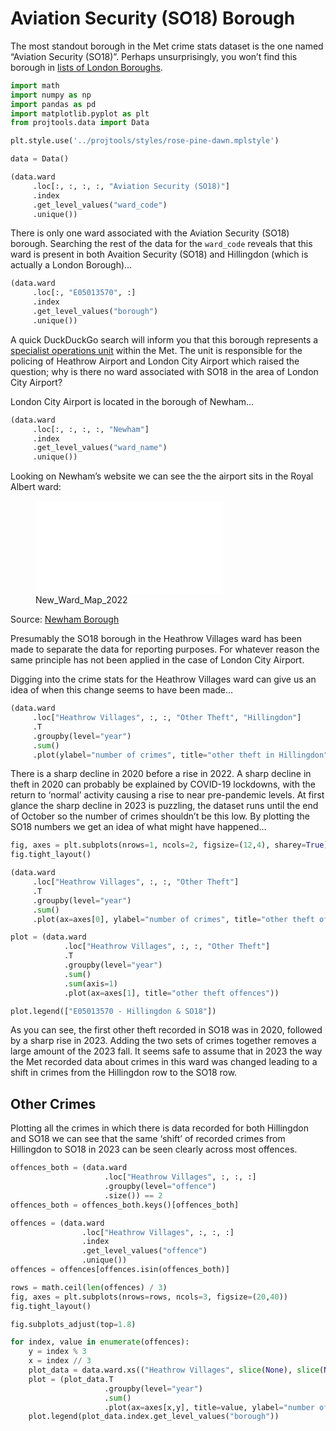 # Aviation Security (SO18) Borough

The most standout borough in the Met crime stats dataset is the one named "Aviation Security (SO18)". Perhaps unsurprisingly, you won't find this borough in [lists of London Boroughs](https://en.wikipedia.org/wiki/List_of_London_boroughs).

```python
import math
import numpy as np
import pandas as pd
import matplotlib.pyplot as plt
from projtools.data import Data

plt.style.use('../projtools/styles/rose-pine-dawn.mplstyle')

data = Data()
```

```python
(data.ward
     .loc[:, :, :, :, "Aviation Security (SO18)"]
     .index
     .get_level_values("ward_code")
     .unique())
```

There is only one ward associated with the Aviation Security (SO18) borough. Searching the rest of the data for the `ward_code` reveals that this ward is present in both Avaition Security (SO18) and Hillingdon (which is actually a London Borough)...

```python
(data.ward
     .loc[:, "E05013570", :]
     .index
     .get_level_values("borough")
     .unique())
```

A quick DuckDuckGo search will inform you that this borough represents a [specialist operations unit](https://en.wikipedia.org/wiki/Aviation_Security_Operational_Command_Unit) within the Met. The unit is responsible for the policing of Heathrow Airport and London City Airport which raised the question; why is there no ward associated with SO18 in the area of London City Airport?

London City Airport is located in the borough of Newham...

```python
(data.ward
     .loc[:, :, :, :, "Newham"]
     .index
     .get_level_values("ward_name")
     .unique())
```

Looking on Newham's website we can see the the airport sits in the Royal Albert ward:

![New_Ward_Map_2022](../assets/New_Ward_Map_2022.pdf)

Source: [Newham Borough](https://www.newham.gov.uk/council/review-polling-districts-polling-places-new-ward-arrangements/2)

Presumably the SO18 borough in the Heathrow Villages ward has been made to separate the data for reporting purposes. For whatever reason the same principle has not been applied in the case of London City Airport.

Digging into the crime stats for the Heathrow Villages ward can give us an idea of when this change seems to have been made...

```python
(data.ward
     .loc["Heathrow Villages", :, :, "Other Theft", "Hillingdon"]
     .T
     .groupby(level="year")
     .sum()
     .plot(ylabel="number of crimes", title="other theft in Hillingdon"))
```

There is a sharp decline in 2020 before a rise in 2022. A sharp decline in theft in 2020 can probably be explained by COVID-19 lockdowns, with the return to 'normal' activity causing a rise to near pre-pandemic levels. At first glance the sharp decline in 2023 is puzzling, the dataset runs until the end of October so the number of crimes shouldn't be this low. By plotting the SO18 numbers we get an idea of what might have happened...

```python
fig, axes = plt.subplots(nrows=1, ncols=2, figsize=(12,4), sharey=True)
fig.tight_layout()

(data.ward
     .loc["Heathrow Villages", :, :, "Other Theft"]
     .T
     .groupby(level="year")
     .sum()
     .plot(ax=axes[0], ylabel="number of crimes", title="other theft offences"))

plot = (data.ward
            .loc["Heathrow Villages", :, :, "Other Theft"]
            .T
            .groupby(level="year")
            .sum()
            .sum(axis=1)
            .plot(ax=axes[1], title="other theft offences"))

plot.legend(["E05013570 - Hillingdon & SO18"])
```

As you can see, the first other theft recorded in SO18 was in 2020, followed by a sharp rise in 2023. Adding the two sets of crimes together removes a large amount of the 2023 fall. It seems safe to assume that in 2023 the way the Met recorded data about crimes in this ward was changed leading to a shift in crimes from the Hillingdon row to the SO18 row.


## Other Crimes

Plotting all the crimes in which there is data recorded for both Hillingdon and SO18 we can see that the same 'shift' of recorded crimes from Hillingdon to SO18 in 2023 can be seen clearly across most offences.

```python
offences_both = (data.ward
                     .loc["Heathrow Villages", :, :, :]
                     .groupby(level="offence")
                     .size()) == 2
offences_both = offences_both.keys()[offences_both]

offences = (data.ward
                .loc["Heathrow Villages", :, :, :]
                .index
                .get_level_values("offence")
                .unique())
offences = offences[offences.isin(offences_both)]

rows = math.ceil(len(offences) / 3)
fig, axes = plt.subplots(nrows=rows, ncols=3, figsize=(20,40))
fig.tight_layout()

fig.subplots_adjust(top=1.8)

for index, value in enumerate(offences):
    y = index % 3
    x = index // 3
    plot_data = data.ward.xs(("Heathrow Villages", slice(None), slice(None), value), drop_level=False)
    plot = (plot_data.T
                     .groupby(level="year")
                     .sum()
                     .plot(ax=axes[x,y], title=value, ylabel="number of crimes"))
    plot.legend(plot_data.index.get_level_values("borough"))
```
